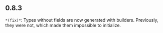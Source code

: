 ## 0.8.3
`*(fix)*`: Types without fields are now generated with builders. Previously, they were not, which made them impossible to initialize.


